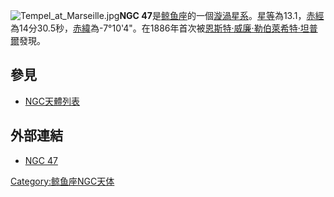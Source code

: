 [[File:Tempel_at_Marseille.jpg|thumb]]'''NGC 47'''是[[鲸鱼座|鲸鱼座]]的一個[[漩渦星系|漩渦星系]]。[[星等|星等]]為13.1，[[赤經|赤經]]為14分30.5秒，[[赤緯|赤緯]]為-7°10'4"。在1886年首次被[[恩斯特·威廉·勒伯萊希特·坦普爾|恩斯特·威廉·勒伯萊希特·坦普爾]]發現。

== 參見 ==
* [[NGC天體列表|NGC天體列表]]


== 外部連結 ==
* [https://web.archive.org/web/20050907122639/http://www.seds.org/~spider/ngc/ngc_fr.cgi?47 NGC 47]

{{Catalogs|NGC=47}}
[[Category:鲸鱼座NGC天体|Category:鲸鱼座NGC天体]]